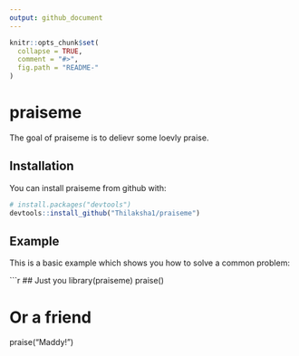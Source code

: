 ```yaml
---
output: github_document
---
```


<!-- README.md is generated from README.Rmd. Please edit that file -->

```r
knitr::opts_chunk$set(
  collapse = TRUE,
  comment = "#>",
  fig.path = "README-"
)
```

# praiseme

The goal of praiseme is to delievr some loevly praise.

## Installation

You can install praiseme from github with:

```r
# install.packages("devtools")
devtools::install_github("Thilaksha1/praiseme")
```

## Example

This is a basic example which shows you how to solve a common problem:

```r
## Just you
library(praiseme)
praise()

# Or a friend
praise("Maddy!")





